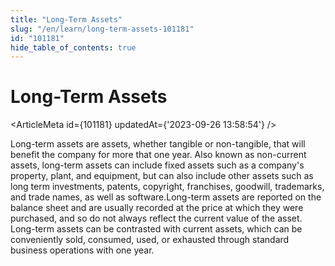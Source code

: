 ```yaml
---
title: "Long-Term Assets"
slug: "/en/learn/long-term-assets-101181"
id: "101181"
hide_table_of_contents: true
---
```



# Long-Term Assets

<ArticleMeta id={101181} updatedAt={'2023-09-26 13:58:54'} />
<div className='border-solid border-b border-t-0 my-4 border-[var(--ifm-color-gray-300)]' />

Long-term assets are assets, whether tangible or non-tangible, that will benefit the company for more that one year. Also known as non-current assets, long-term assets can include fixed assets such as a company's property, plant, and equipment, but can also include other assets such as long term investments, patents, copyright, franchises, goodwill, trademarks, and trade names, as well as software.Long-term assets are reported on the balance sheet and are usually recorded at the price at which they were purchased, and so do not always reflect the current value of the asset. Long-term assets can be contrasted with current assets, which can be conveniently sold, consumed, used, or exhausted through standard business operations with one year.
